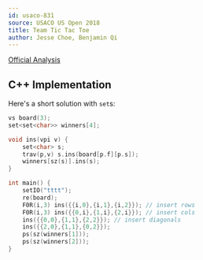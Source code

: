 ```yaml
---
id: usaco-831
source: USACO US Open 2018
title: Team Tic Tac Toe
author: Jesse Choe, Benjamin Qi
---
```


[Official Analysis](http://www.usaco.org/current/data/sol_tttt_bronze_open18.html)

<LanguageSection>
<CPPSection>

## C++ Implementation

Here's a short solution with `set`s:

```cpp
vs board(3);
set<set<char>> winners[4];

void ins(vpi v) {
	set<char> s;
	trav(p,v) s.ins(board[p.f][p.s]);
	winners[sz(s)].ins(s);
}

int main() {
	setIO("tttt");
	re(board);
	F0R(i,3) ins({{i,0},{i,1},{i,2}}); // insert rows
	F0R(i,3) ins({{0,i},{1,i},{2,i}}); // insert cols
	ins({{0,0},{1,1},{2,2}}); // insert diagonals
	ins({{2,0},{1,1},{0,2}});
	ps(sz(winners[1]));
	ps(sz(winners[2]));
}
```

</CPPSection>
</LanguageSection>
